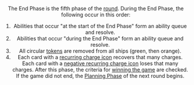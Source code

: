 <Header title="End phase" version="1.4.4" />

The End Phase is the fifth phase of the [round](/article/Round). During the End Phase, the
following occur in this order:

1. Abilities that occur "at the start of the End Phase" form an ability queue
   and resolve.
2. Abilities that occur "during the End Phase" form an ability queue and resolve.
3. All circular [tokens](/article/Tokens) are removed from all ships (green, then orange).
4. Each card with a [recurring charge icon](/article/Charges#recurring-charges) recovers that many charges. Each
   card with a [negative recurring charge icon](/article/Charges#negative-recurring-charges) loses that many charges.
   After this phase, the criteria for [winning the game](/article/Winning_The_Game) are checked. If the game
   did not end, the [Planning Phase](/article/Planning_Phase) of the next round begins.
